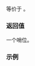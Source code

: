 {{cpp/coroutine/generator/title|end}}
{{cpp/coroutine/generator/navbar}}
{{ddcl|since=c++23|1=
std::default_sentinel_t end() const noexcept;
}}

等价于 {{c|return std::default_sentinel}}。

===返回值===
一个哨位。

===示例===
{{example}}

{{langlinks|de|en|es|fr|ja|ru}}